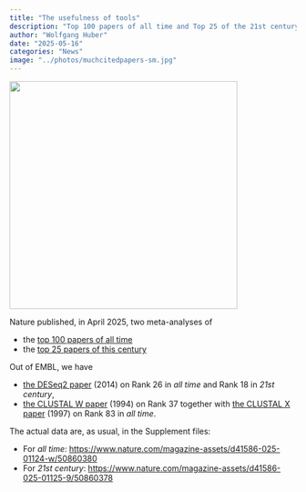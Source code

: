 ```yaml
---
title: "The usefulness of tools"
description: "Top 100 papers of all time and Top 25 of the 21st century"
author: "Wolfgang Huber"
date: "2025-05-16"
categories: "News"
image: "../photos/muchcitedpapers-sm.jpg"
---
```


![](../photos/muchcitedpapers.jpg){width="400px"}

Nature published, in April 2025, two meta-analyses of

 - the [top 100 papers of all time](https://doi.org/10.1038/d41586-025-01124-w)
 - the [top 25 papers of this century](https://doi.org/10.1038/d41586-025-01125-9)

Out of EMBL, we have 

 - [the DESeq2 paper](https://doi.org/10.1186/s13059-014-0550-8) (2014) on Rank 26 in *all time* and Rank 18 in *21st century*,
 - [the CLUSTAL W paper](https://doi.org/10.1093/nar/22.22.4673) (1994) on Rank 37 together with [the CLUSTAL X paper](https://doi.org/10.1093/nar/25.24.4876) (1997) on Rank 83 in *all time*.
 
The actual data are, as usual, in the Supplement files: 

 - For *all time*: <https://www.nature.com/magazine-assets/d41586-025-01124-w/50860380> 
 - For *21st century*: <https://www.nature.com/magazine-assets/d41586-025-01125-9/50860378>

